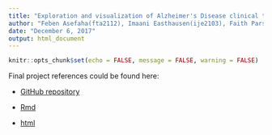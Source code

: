 ```yaml
---
title: "Exploration and visualization of Alzheimer's Disease clinical trials summary made easy with ACT (Alzheimer's Clinical Trials) Shiny Dashboard" 
author: "Feben Asefaha(fta2112), Imaani Easthausen(ije2103), Faith Parsons(feb2110), Volha Tryputsen(vt2263)"
date: "December 6, 2017"
output: html_document
---
```


```r
knitr::opts_chunk$set(echo = FALSE, message = FALSE, warning = FALSE)
```



Final project references could be found here:  

- [GitHub repository](https://github.com/FaithParsons/ClinicalTrialsGov)  


- [Rmd](https://github.com/FaithParsons/ClinicalTrialsGov/blob/master/alzheimers_clinical_trials_dashboard_report.Rmd)  

- [html](https://faithparsons.github.io/ClinicalTrialsGov/alzheimers_clinical_trials_dashboard_report.html)


